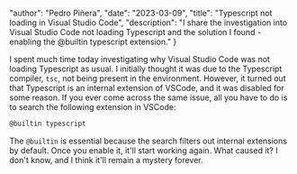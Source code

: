 
  "author": "Pedro Piñera",
  "date": "2023-03-09",
  "title": "Typescript not loading in Visual Studio Code",
  "description": "I share the investigation into Visual Studio Code not loading Typescript and the solution I found - enabling the @builtin typescript extension."
}




I spent much time today investigating why Visual Studio Code was not loading Typescript as usual.
I initially thought it was due to the Typescript compiler, `tsc`, not being present in the environment.
However, it turned out that Typescript is an internal extension of VSCode, and it was disabled for some reason.
If you ever come across the same issue,
all you have to do is to search the following extension in VSCode:


```bash
@builtin typescript
```

The `@builtin` is essential because the search filters out internal extensions by default.
Once you enable it, it'll start working again.
What caused it? I don't know, and I think it'll remain a mystery forever.

